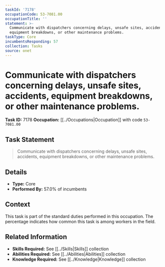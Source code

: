 ```yaml
---
taskId: '7178'
occupationCode: 53-7081.00
occupationTitle: ''
statement: >-
  Communicate with dispatchers concerning delays, unsafe sites, accidents,
  equipment breakdowns, or other maintenance problems.
taskType: Core
incumbentsResponding: 57
collection: Tasks
source: onet
---
```

# Communicate with dispatchers concerning delays, unsafe sites, accidents, equipment breakdowns, or other maintenance problems.

**Task ID:** 7178
**Occupation:** [[../Occupations|Occupation]] with code `53-7081.00`

## Task Statement

> Communicate with dispatchers concerning delays, unsafe sites, accidents, equipment breakdowns, or other maintenance problems.

## Details

- **Type:** Core
- **Performed By:** 57.0% of incumbents

## Context

This task is part of the standard duties performed in this occupation. The percentage indicates how common this task is among workers in the field.

## Related Information

- **Skills Required:** See [[../Skills|Skills]] collection
- **Abilities Required:** See [[../Abilities|Abilities]] collection
- **Knowledge Required:** See [[../Knowledge|Knowledge]] collection
